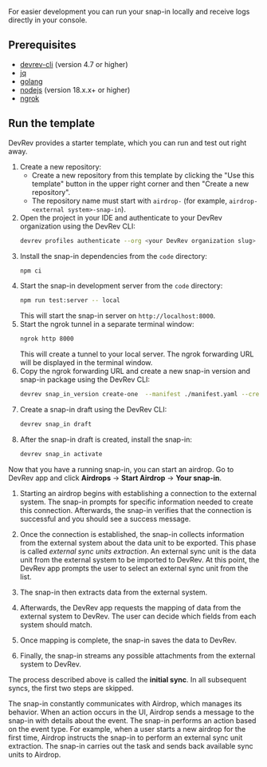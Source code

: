 For easier development you can run your snap-in locally and receive logs directly in your console.

## Prerequisites

- [devrev-cli](https://developer.devrev.ai/snapin-development/references/cli-install) (version 4.7 or higher)
- [jq](https://stedolan.github.io/jq)
- [golang](https://go.dev/doc/install)
- [nodejs](https://nodejs.org/en/download/package-manager) (version 18.x.x+ or higher)
- [ngrok](https://ngrok.com)

## Run the template

DevRev provides a starter template, which you can run and test out right away.

1. Create a new repository:
   - Create a new repository from this template by clicking the "Use this template" button in the upper right corner and then "Create a new repository".
   - The repository name must start with `airdrop-` (for example, `airdrop-<external system>-snap-in`).
2. Open the project in your IDE and authenticate to your DevRev organization using the DevRev CLI:
   ```bash
   devrev profiles authenticate --org <your DevRev organization slug>
   ```
3. Install the snap-in dependencies from the `code` directory:
   ```bash
   npm ci
   ```
4. Start the snap-in development server from the `code` directory:
   ```bash
   npm run test:server -- local
   ```
   This will start the snap-in server on `http://localhost:8000`.
5. Start the ngrok tunnel in a separate terminal window:
   ```bash
   ngrok http 8000
   ```
   This will create a tunnel to your local server.
   The ngrok forwarding URL will be displayed in the terminal window.
6. Copy the ngrok forwarding URL and create a new snap-in version and snap-in package using the DevRev CLI:
   ```bash
   devrev snap_in_version create-one  --manifest ./manifest.yaml --create-package --testing-url <ngrok forwarding URL>
   ```
7. Create a snap-in draft using the DevRev CLI:
   ```bash
   devrev snap_in draft
   ```
8. After the snap-in draft is created, install the snap-in:
   ```bash
   devrev snap_in activate
   ```

Now that you have a running snap-in, you can start an airdrop.
Go to DevRev app and click **Airdrops** -> **Start Airdrop** -> **Your snap-in**.

1. Starting an airdrop begins with establishing a connection to the external system. The snap-in prompts for specific information needed to create this connection. Afterwards, the snap-in verifies that the connection is successful and you should see a success message.

2. Once the connection is established, the snap-in collects information from the external system about the data unit to be exported. This phase is called _external sync units extraction_. An external sync unit is the data unit from the external system to be imported to DevRev. At this point, the DevRev app prompts the user to select an external sync unit from the list.

3. The snap-in then extracts data from the external system.

4. Afterwards, the DevRev app requests the mapping of data from the external system to DevRev. The user can decide which fields from each system should match.

5. Once mapping is complete, the snap-in saves the data to DevRev.

6. Finally, the snap-in streams any possible attachments from the external system to DevRev.

The process described above is called the **initial sync**. In all subsequent syncs, the first two steps are skipped.

The snap-in constantly communicates with Airdrop, which manages its behavior. When an action occurs in the UI, Airdrop sends a message to the snap-in with details about the event. The snap-in performs an action based on the event type. For example, when a user starts a new airdrop for the first time, Airdrop instructs the snap-in to perform an external sync unit extraction. The snap-in carries out the task and sends back available sync units to Airdrop.
